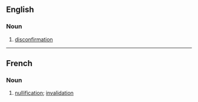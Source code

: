 ==English==

===Noun===
{{en-noun|-}}

# {{lb|en|philosophy}} [[disconfirmation]]
----

==French==

===Noun===
{{fr-noun|f}}

# [[nullification]]; [[invalidation]]